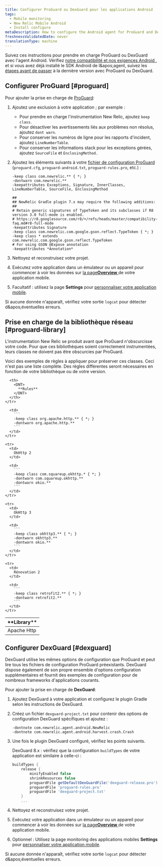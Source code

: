 ```yaml
---
title: Configurer ProGuard ou DexGuard pour les applications Android
tags:
  - Mobile monitoring
  - New Relic Mobile Android
  - Install configure
metaDescription: How to configure the Android agent for ProGuard and DexGuard
freshnessValidatedDate: never
translationType: machine
---
```


Suivez ces instructions pour prendre en charge ProGuard ou DexGuard avec l'agent Android. Vérifiez [notre compatibilité et nos exigences Android ](/docs/mobile-monitoring/new-relic-mobile-android/get-started/new-relic-android-compatibility-requirements), et si vous avez déjà installé le SDK Android de l&amp;apos;agent, suivez les [étapes avant de passer](/docs/mobile-apps/android-1-upgrade) à la dernière version avec ProGuard ou DexGuard.

## Configurer ProGuard [#proguard]

Pour ajouter la prise en charge de [ProGuard](http://proguard.sourceforge.net/manual/usage.html):

1. Ajoutez une exclusion à votre application ; par exemple :

   * Pour prendre en charge l'instrumentation New Relic, ajoutez `keep class`.
   * Pour désactiver les avertissements liés aux problèmes non résolus, ajoutez `dont warn`.
   * Pour conserver les numéros de ligne pour les rapports d'incident, ajoutez `LineNumberTable`.
   * Pour conserver les informations stack pour les exceptions gérées, ajoutez `SourceFile` et `EnclosingMethod.`

2. Ajoutez les éléments suivants à votre [fichier de configuration ProGuard](#proguard-library) (`proguard.cfg`, `proguard-android.txt`, `proguard-rules.pro`, etc.) :

   ```
   -keep class com.newrelic.** { *; }
   -dontwarn com.newrelic.**
   -keepattributes Exceptions, Signature, InnerClasses, LineNumberTable, SourceFile, EnclosingMethod

   ##
   ## NewRelic Gradle plugin 7.x may require the following additions:
   ##
   # Retain generic signatures of TypeToken and its subclasses if R8 version 3.0 full-mode is enabled.
   # https://r8.googlesource.com/r8/+/refs/heads/master/compatibility-faq.md#r8-full-mode
   -keepattributes Signature
   -keep class com.newrelic.com.google.gson.reflect.TypeToken { *; }
   -keep class * extends com.newrelic.com.google.gson.reflect.TypeToken
   # For using GSON @Expose annotation
   -keepattributes *Annotation*
   ```

3. Nettoyez et reconstruisez votre projet.

4. Exécutez votre application dans un émulateur ou un appareil pour commencer à voir les données sur [la page<DNT>**Overview**</DNT> ](/docs/mobile-apps/mobile-apps-dashboard)de votre application mobile.

5. Facultatif : utilisez la page <InlinePopover type="mobile" /><DNT>**Settings**</DNT> pour [personnaliser votre application mobile](/docs/mobile-apps/customizing-your-mobile-app-settings).

Si aucune donnée n'apparaît, vérifiez votre sortie `logcat` pour détecter d&amp;apos;éventuelles erreurs.

<InstallFeedback />

## Prise en charge de la bibliothèque réseau [#proguard-library]

L'instrumentation New Relic se produit avant que ProGuard n'obscurcisse votre code. Pour que ces bibliothèques soient correctement instrumentées, leurs classes ne doivent pas être obscurcies par ProGuard.

Voici des exemples de règles à appliquer pour préserver ces classes. Ceci n'est pas une liste complète. Des règles différentes seront nécessaires en fonction de votre bibliothèque ou de votre version.

<table>
  <thead>
    <tr>
      <th style={{ width: "200px" }}>
        <DNT>
          **Library**
        </DNT>
      </th>

      <th>
        <DNT>
          **Rules**
        </DNT>
      </th>
    </tr>
  </thead>

  <tbody>
    <tr>
      <td>
        Apache Http
      </td>

      <td>
        ```
        -keep class org.apache.http.** { *; }
        -dontwarn org.apache.http.**
        ```
      </td>
    </tr>

    <tr>
      <td>
        OkHttp 2
      </td>

      <td>
        ```
        -keep class com.squareup.okhttp.* { *; }
        -dontwarn com.squareup.okhttp.**
        -dontwarn okio.**
        ```
      </td>
    </tr>

    <tr>
      <td>
        OkHttp 3
      </td>

      <td>
        ```
        -keep class okhttp3.** { *; }
        -dontwarn okhttp3.**
        -dontwarn okio.**
        ```
      </td>
    </tr>

    <tr>
      <td>
        Rénovation 2
      </td>

      <td>
        ```
        -keep class retrofit2.** { *; }
        -dontwarn retrofit2.**
        ```
      </td>
    </tr>
  </tbody>
</table>

## Configurer DexGuard [#dexguard]

DexGuard utilise les mêmes options de configuration que ProGuard et peut lire tous les fichiers de configuration ProGuard préexistants. DexGuard dispose également de son propre ensemble d'options configuration supplémentaires et fournit des exemples de configuration pour de nombreux frameworks d'applications courants.

Pour ajouter la prise en charge de <DNT>**DexGuard**</DNT>:

1. Ajoutez DexGuard à votre application et configurez le plugin Gradle selon les instructions de DexGuard.

2. Créez un fichier `dexguard-project.txt` pour contenir des options de configuration DexGuard spécifiques et ajoutez :

   ```
   -dontnote com.newrelic.agent.android.NewRelic
   -dontnote com.newrelic.agent.android.harvest.crash.Crash
   ```

3. Une fois le plugin DexGuard configuré, vérifiez les points suivants.

   DexGuard 8.x : vérifiez que la configuration `buildTypes` de votre application est similaire à celle-ci :

   ```gradle
   buildTypes {
       release {
           minifyEnabled false
           shrinkResources false
           proguardFile getDefaultDexGuardFile('dexguard-release.pro')
           proguardFile 'proguard-rules.pro'
           proguardFile 'dexguard-project.txt'
       } 
       ...
   ```

4. Nettoyez et reconstruisez votre projet.

5. Exécutez votre application dans un émulateur ou un appareil pour commencer à voir les données sur [la page<DNT>**Overview**</DNT> ](/docs/mobile-apps/mobile-apps-dashboard)de votre application mobile.

6. Optionnel : Utilisez la page monitoring des applications mobiles <DNT>**Settings**</DNT> pour [personnaliser votre application mobile](/docs/mobile-apps/customizing-your-mobile-app-settings).

Si aucune donnée n'apparaît, vérifiez votre sortie `logcat` pour détecter d&amp;apos;éventuelles erreurs.